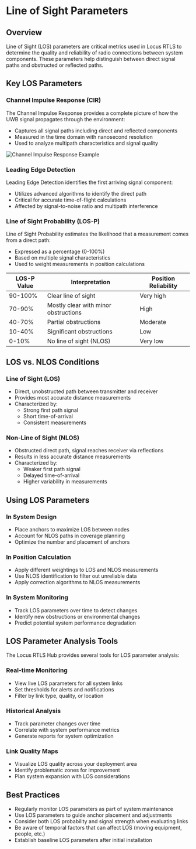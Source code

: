 # Line of Sight Parameters

## Overview

Line of Sight (LOS) parameters are critical metrics used in Locus RTLS to determine the quality and reliability of radio connections between system components. These parameters help distinguish between direct signal paths and obstructed or reflected paths.

## Key LOS Parameters

### Channel Impulse Response (CIR)

The Channel Impulse Response provides a complete picture of how the UWB signal propagates through the environment:

* Captures all signal paths including direct and reflected components
* Measured in the time domain with nanosecond resolution
* Used to analyze multipath characteristics and signal quality

![Channel Impulse Response Example](https://via.placeholder.com/600x300?text=Channel+Impulse+Response+Example)

### Leading Edge Detection

Leading Edge Detection identifies the first arriving signal component:

* Utilizes advanced algorithms to identify the direct path
* Critical for accurate time-of-flight calculations
* Affected by signal-to-noise ratio and multipath interference

### Line of Sight Probability (LOS-P)

Line of Sight Probability estimates the likelihood that a measurement comes from a direct path:

* Expressed as a percentage (0-100%)
* Based on multiple signal characteristics
* Used to weight measurements in position calculations

| LOS-P Value | Interpretation | Position Reliability |
|-------------|----------------|---------------------|
| 90-100% | Clear line of sight | Very high |
| 70-90% | Mostly clear with minor obstructions | High |
| 40-70% | Partial obstructions | Moderate |
| 10-40% | Significant obstructions | Low |
| 0-10% | No line of sight (NLOS) | Very low |

## LOS vs. NLOS Conditions

### Line of Sight (LOS)

* Direct, unobstructed path between transmitter and receiver
* Provides most accurate distance measurements
* Characterized by:
  * Strong first path signal
  * Short time-of-arrival
  * Consistent measurements

### Non-Line of Sight (NLOS)

* Obstructed direct path, signal reaches receiver via reflections
* Results in less accurate distance measurements
* Characterized by:
  * Weaker first path signal
  * Delayed time-of-arrival
  * Higher variability in measurements

## Using LOS Parameters

### In System Design

* Place anchors to maximize LOS between nodes
* Account for NLOS paths in coverage planning
* Optimize the number and placement of anchors

### In Position Calculation

* Apply different weightings to LOS and NLOS measurements
* Use NLOS identification to filter out unreliable data
* Apply correction algorithms to NLOS measurements

### In System Monitoring

* Track LOS parameters over time to detect changes
* Identify new obstructions or environmental changes
* Predict potential system performance degradation

## LOS Parameter Analysis Tools

The Locus RTLS Hub provides several tools for LOS parameter analysis:

### Real-time Monitoring

* View live LOS parameters for all system links
* Set thresholds for alerts and notifications
* Filter by link type, quality, or location

### Historical Analysis

* Track parameter changes over time
* Correlate with system performance metrics
* Generate reports for system optimization

### Link Quality Maps

* Visualize LOS quality across your deployment area
* Identify problematic zones for improvement
* Plan system expansion with LOS considerations

## Best Practices

* Regularly monitor LOS parameters as part of system maintenance
* Use LOS parameters to guide anchor placement and adjustments
* Consider both LOS probability and signal strength when evaluating links
* Be aware of temporal factors that can affect LOS (moving equipment, people, etc.)
* Establish baseline LOS parameters after initial installation
